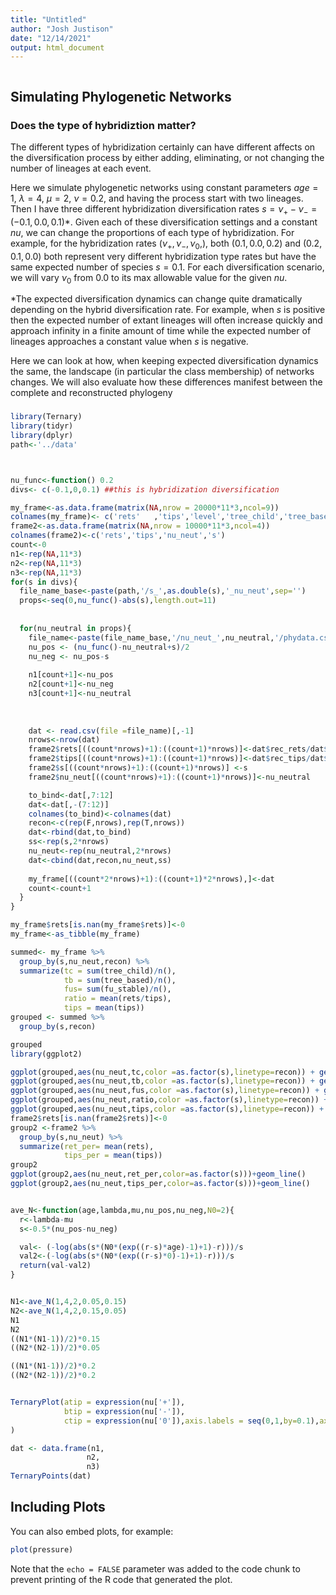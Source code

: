 ```yaml
---
title: "Untitled"
author: "Josh Justison"
date: "12/14/2021"
output: html_document
---
```


```r

```

## Simulating Phylogenetic Networks



### Does the type of hybridiztion matter?

The different types of hybridization certainly can have different affects on the diversification process by either adding, eliminating, or not changing the number of lineages at each event.

Here we simulate phylogenetic networks using constant parameters $age=1$, $\lambda=4$, $\mu=2$, $\nu=0.2$, and having the process start with two lineages. Then I have three different hybridization diversification rates $s =\nu_+-\nu_- = (-0.1,0.0,0.1)$*. Given each of these diversification settings and a constant $nu$, we can change the proportions of each type of hybridization. For example, for the hybridization rates $(\nu_+,\nu_-,\nu_0,)$, both $(0.1,0.0,0.2)$ and $(0.2,0.1,0.0)$ both represent very different hybridization type rates but have the same expected number of species $s=0.1$. For each diversification scenario, we will vary $\nu_0$ from $0.0$ to its max allowable value for the given $nu$.

*The expected diversification dynamics can change quite dramatically depending on the hybrid diversification rate. For example, when $s$ is positive then the expected number of extant lineages will often increase quickly and approach infinity in a finite amount of time while the expected number of lineages approaches a constant value when $s$ is negative.

Here we can look at how, when keeping expected diversification dynamics the same, the landscape (in particular the class membership) of networks changes. We will also evaluate how these differences manifest between the complete and reconstructed phylogeny

###

```r

library(Ternary)
library(tidyr)
library(dplyr)
path<-'../data'



nu_func<-function() 0.2
divs<- c(-0.1,0,0.1) ##this is hybridization diversification

my_frame<-as.data.frame(matrix(NA,nrow = 20000*11*3,ncol=9))
colnames(my_frame)<- c('rets'	,'tips','level','tree_child','tree_based','fu_stable','recon','nu_neut','s')
frame2<-as.data.frame(matrix(NA,nrow = 10000*11*3,ncol=4))
colnames(frame2)<-c('rets','tips','nu_neut','s')
count<-0
n1<-rep(NA,11*3)
n2<-rep(NA,11*3)
n3<-rep(NA,11*3)
for(s in divs){
  file_name_base<-paste(path,'/s_',as.double(s),'_nu_neut',sep='')
  props<-seq(0,nu_func()-abs(s),length.out=11)
  
  
  for(nu_neutral in props){
    file_name<-paste(file_name_base,'/nu_neut_',nu_neutral,'/phydata.csv',sep = '')
    nu_pos <- (nu_func()-nu_neutral+s)/2
    nu_neg <- nu_pos-s
    
    n1[count+1]<-nu_pos
    n2[count+1]<-nu_neg
    n3[count+1]<-nu_neutral
    
    
    
    dat <- read.csv(file =file_name)[,-1]
    nrows<-nrow(dat)
    frame2$rets[((count*nrows)+1):((count+1)*nrows)]<-dat$rec_rets/dat$rets
    frame2$tips[((count*nrows)+1):((count+1)*nrows)]<-dat$rec_tips/dat$tips
    frame2$s[((count*nrows)+1):((count+1)*nrows)] <-s
    frame2$nu_neut[((count*nrows)+1):((count+1)*nrows)]<-nu_neutral

    to_bind<-dat[,7:12]
    dat<-dat[,-(7:12)]
    colnames(to_bind)<-colnames(dat)
    recon<-c(rep(F,nrows),rep(T,nrows))
    dat<-rbind(dat,to_bind)
    ss<-rep(s,2*nrows)
    nu_neut<-rep(nu_neutral,2*nrows)
    dat<-cbind(dat,recon,nu_neut,ss)
    
    my_frame[((count*2*nrows)+1):((count+1)*2*nrows),]<-dat
    count<-count+1
  }
}

my_frame$rets[is.nan(my_frame$rets)]<-0
my_frame<-as_tibble(my_frame)

summed<- my_frame %>% 
  group_by(s,nu_neut,recon) %>%
  summarize(tc = sum(tree_child)/n(),
            tb = sum(tree_based)/n(),
            fus= sum(fu_stable)/n(),
            ratio = mean(rets/tips),
            tips = mean(tips))
grouped <- summed %>%
  group_by(s,recon)

grouped
library(ggplot2)

ggplot(grouped,aes(nu_neut,tc,color =as.factor(s),linetype=recon)) + geom_line()
ggplot(grouped,aes(nu_neut,tb,color =as.factor(s),linetype=recon)) + geom_line()
ggplot(grouped,aes(nu_neut,fus,color =as.factor(s),linetype=recon)) + geom_line()
ggplot(grouped,aes(nu_neut,ratio,color =as.factor(s),linetype=recon)) + geom_line()
ggplot(grouped,aes(nu_neut,tips,color =as.factor(s),linetype=recon)) + geom_line()
frame2$rets[is.nan(frame2$rets)]<-0
group2 <-frame2 %>%
  group_by(s,nu_neut) %>%
  summarize(ret_per= mean(rets),
            tips_per = mean(tips))
group2
ggplot(group2,aes(nu_neut,ret_per,color=as.factor(s)))+geom_line()
ggplot(group2,aes(nu_neut,tips_per,color=as.factor(s)))+geom_line()


ave_N<-function(age,lambda,mu,nu_pos,nu_neg,N0=2){
  r<-lambda-mu
  s<-0.5*(nu_pos-nu_neg)

  val<- (-log(abs(s*(N0*(exp((r-s)*age)-1)+1)-r)))/s
  val2<-(-log(abs(s*(N0*(exp((r-s)*0)-1)+1)-r)))/s
  return(val-val2)
}


N1<-ave_N(1,4,2,0.05,0.15)
N2<-ave_N(1,4,2,0.15,0.05)
N1
N2
((N1*(N1-1))/2)*0.15
((N2*(N2-1))/2)*0.05

((N1*(N1-1))/2)*0.2
((N2*(N2-1))/2)*0.2


TernaryPlot(atip = expression(nu['+']),
            btip = expression(nu['-']),
            ctip = expression(nu['0']),axis.labels = seq(0,1,by=0.1),axis.cex=0.5
)

dat <- data.frame(n1,
                 n2,
                 n3)
TernaryPoints(dat)

```

## Including Plots

You can also embed plots, for example:

```r
plot(pressure)
```

Note that the `echo = FALSE` parameter was added to the code chunk to prevent printing of the R code that generated the plot.
